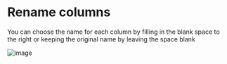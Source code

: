 # Rename columns

You can choose the name for each column by filling in the blank space to the right or keeping the original name by leaving the space blank

![image](https://user-images.githubusercontent.com/90727312/222451389-0bb0aab6-6c1c-4228-b716-1a3173f54ea2.png)
